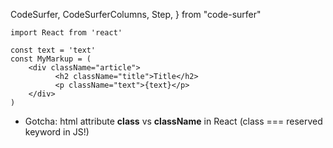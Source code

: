   CodeSurfer,
  CodeSurferColumns,
  Step,
} from "code-surfer"

<CodeSurfer>

```tsx title="JSX"
import React from 'react'

const text = 'text'
const MyMarkup = (
    <div className="article">
          <h2 className="title">Title</h2>
          <p className="text">{text}</p>
    </div>
)
```

</CodeSurfer>

<Notes>

* Gotcha: html attribute **class** vs **className** in React (class === reserved keyword in JS!)

</Notes>
